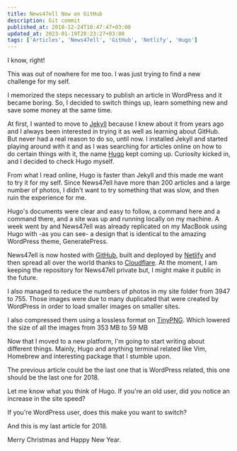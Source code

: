 ```yaml
---
title: News47ell Now on GitHub
description: Git commit
published_at: 2018-12-24T18:47:47+03:00
updated_at: 2023-01-19T20:23:27+03:00
tags: ['Articles', 'News47ell', 'GitHub', 'Netlify', 'Hugo']
---
```


I know, right!

This was out of nowhere for me too. I was just trying to find a new challenge for my self.

I memorized the steps necessary to publish an article in WordPress and it became boring. So, I decided to switch things up, learn something new and save some money at the same time.

At first, I wanted to move to [Jekyll](https://jekyllrb.com) because I knew about it from years ago and I always been interested in trying it as well as learning about GitHub. But never had a real reason to do so, until now.
I installed Jekyll and started playing around with it and as I was searching for articles online on how to do certain things with it, the name [Hugo](https://gohugo.io) kept coming up.
Curiosity kicked in, and I decided to check Hugo myself.

From what I read online, Hugo is faster than Jekyll and this made me want to try it for my self. Since News47ell have more than 200 articles and a large number of photos, I didn't want to try something that was slow, and then ruin the experience for me.

Hugo's documents were clear and easy to follow, a command here and a command there, and a site was up and running locally on my machine. A week went by and News47ell was already replicated on my MacBook using Hugo with -as you can see- a design that is identical to the amazing WordPress theme, GeneratePress.

News47ell is now hosted with [GitHub](http://github.com), built and deployed by [Netlify](https://netlify.com) and then spread all over the world thanks to [Cloudflare](http://cloudflare.com/).
At the moment, I am keeping the repository for News47ell private but, I might make it public in the future.

I also managed to reduce the numbers of photos in my site folder from 3947 to 755. Those images were due to many duplicated that were created by WordPress in order to load smaller images on smaller sites.

I also compressed them using a lossless format on [TinyPNG](https://tinypng.com/). Which lowered the size of all the images from 353 MB to 59 MB

Now that I moved to a new platform, I'm going to start writing about different things. Mainly, Hugo and anything terminal related like Vim, Homebrew and interesting package that I stumble upon.

The previous article could be the last one that is WordPress related, this one should be the last one for 2018.

Let me know what you think of Hugo. If you're an old user, did you notice an increase in the site speed?

If you're WordPress user, does this make you want to switch?

And this is my last article for 2018.

Merry Christmas and Happy New Year.
